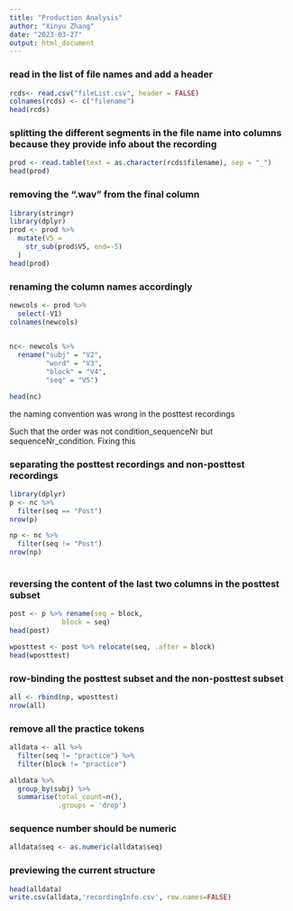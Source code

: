 ```yaml
---
title: "Production Analysis"
author: "Xinyu Zhang"
date: "2023-03-27"
output: html_document
---
```


### read in the list of file names and add a header
```r
rcds<- read.csv("fileList.csv", header = FALSE)
colnames(rcds) <- c("filename")
head(rcds)
```

### splitting the different segments in the file name into columns because they provide info about the recording

```r
prod <- read.table(text = as.character(rcds$filename), sep = "_")
head(prod)
```
### removing the ".wav" from the final column
```r
library(stringr)
library(dplyr)
prod <- prod %>% 
  mutate(V5 =
    str_sub(prod$V5, end=-5)
  )
head(prod)
```

### renaming the column names accordingly
```r
newcols <- prod %>% 
  select(-V1)
colnames(newcols)

 
nc<- newcols %>% 
  rename("subj" = "V2",
         "word" = "V3",
         "block" = "V4",
         "seq" = "V5")

head(nc)
```

the naming convention was wrong in the posttest recordings

Such that the order was not condition_sequenceNr but sequenceNr_condition. Fixing this

### separating the posttest recordings and non-posttest recordings
```r
library(dplyr)
p <- nc %>%
  filter(seq == "Post")
nrow(p)

np <- nc %>% 
  filter(seq != "Post")
nrow(np)
  
```

### reversing the content of the last two columns in the posttest subset

```r
post <- p %>% rename(seq = block,
             block = seq)
head(post)

wposttest <- post %>% relocate(seq, .after = block)
head(wposttest)
```

### row-binding the posttest subset and the non-posttest subset
```r
all <- rbind(np, wposttest)
nrow(all)
```

### remove all the practice tokens
```r
alldata <- all %>% 
  filter(seq != "practice") %>% 
  filter(block != "practice")
```

```r
alldata %>% 
  group_by(subj) %>% 
  summarise(total_count=n(),
            .groups = 'drop')
```



### sequence number should be numeric
```r
alldata$seq <- as.numeric(alldata$seq)
```

### previewing the current structure
```r
head(alldata)
write.csv(alldata,'recordingInfo.csv', row.names=FALSE)
```

